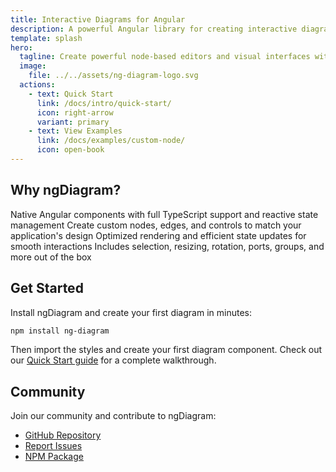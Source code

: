 ```yaml
---
title: Interactive Diagrams for Angular
description: A powerful Angular library for creating interactive diagrams, node-based editors, and visual programming interfaces
template: splash
hero:
  tagline: Create powerful node-based editors and visual interfaces with ease, fully optimized for Angular.
  image:
    file: ../../assets/ng-diagram-logo.svg
  actions:
    - text: Quick Start
      link: /docs/intro/quick-start/
      icon: right-arrow
      variant: primary
    - text: View Examples
      link: /docs/examples/custom-node/
      icon: open-book
---
```



## Why ngDiagram?

<CardGrid stagger>
  <Card title="Built for Angular" icon="seti:typescript">
    Native Angular components with full TypeScript support and reactive state management
  </Card>
  <Card title="Highly Customizable" icon="pencil">
    Create custom nodes, edges, and controls to match your application's design
  </Card>
  <Card title="Performance Focused" icon="rocket">
    Optimized rendering and efficient state updates for smooth interactions
  </Card>
  <Card title="Feature Rich" icon="setting">
    Includes selection, resizing, rotation, ports, groups, and more out of the box
  </Card>
</CardGrid>

## Get Started

Install ngDiagram and create your first diagram in minutes:

```bash
npm install ng-diagram
```

Then import the styles and create your first diagram component. Check out our [Quick Start guide](/docs/intro/quick-start/) for a complete walkthrough.

## Community

Join our community and contribute to ngDiagram:

- [GitHub Repository](https://github.com/synergycodes/ng-diagram)
- [Report Issues](https://github.com/synergycodes/ng-diagram/issues)
- [NPM Package](https://www.npmjs.com/package/ng-diagram)
